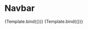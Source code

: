 
<Meta title="Button/Button" component={Button} />


# Navbar

<Canvas>
  <Story
    name="Button"
    args={{
      children: "Button",
      variant: "primary",
    }}
    argTypes={{
      variant: {
        control: {
          type: "select",
          options: ["primary", "secondary", "success", "danger", "default"],
        },
      },
    }}
  >
    {Template.bind({})}
  </Story>
  <Story
    name="Button"
    args={{
      children: "Button",
      variant: "danger",
    }}
  >
    {Template.bind({})}
  </Story>
</Canvas>
